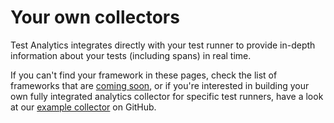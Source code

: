 # Your own collectors

Test Analytics integrates directly with your test runner to provide in-depth information about your tests (including spans) in real time.

If you can't find your framework in these pages, check the list of frameworks that are [coming soon](/docs/test-analytics/other-collectors), or if you're interested in building your own fully integrated analytics collector for specific test runners, have a look at our [example collector](https://github.com/buildkite/rspec-buildkite-analytics) on GitHub.
